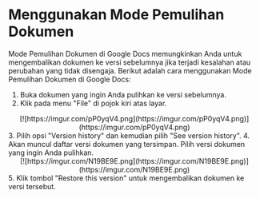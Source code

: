 # Menggunakan Mode Pemulihan Dokumen

Mode Pemulihan Dokumen di Google Docs memungkinkan Anda untuk mengembalikan
dokumen ke versi sebelumnya jika terjadi kesalahan atau perubahan yang tidak disengaja.
Berikut adalah cara menggunakan Mode Pemulihan Dokumen di Google Docs:

1. Buka dokumen yang ingin Anda pulihkan ke versi sebelumnya.
2. Klik pada menu &quot;File&quot; di pojok kiri atas layar.
<div align = "center">
[![https://imgur.com/pP0yqV4.png](https://imgur.com/pP0yqV4.png)](https://imgur.com/pP0yqV4.png)
</div>
    3. Pilih opsi &quot;Version history&quot; dan kemudian pilih &quot;See version history&quot;.
4. Akan muncul daftar versi dokumen yang tersimpan. Pilih versi dokumen yang ingin Anda
   pulihkan.
<div align = "center">
[![https://imgur.com/N19BE9E.png](https://imgur.com/N19BE9E.png)](https://imgur.com/N19BE9E.png)
</div>
    5. Klik tombol &quot;Restore this version&quot; untuk mengembalikan dokumen ke versi tersebut.
